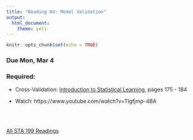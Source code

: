 ```yaml
---
title: "Reading 04: Model Validation"
output: 
  html_document: 
    theme: yeti
---
```


```r
knitr::opts_chunk$set(echo = TRUE)
```

### Due Mon, Mar 4

### Required:
     
- Cross-Validation: [Introduction to Statistical Learning](https://www-bcf.usc.edu/~gareth/ISL/ISLR%20First%20Printing.pdf), pages 175 - 184 
    
- Watch: https://www.youtube.com/watch?v=TIgfjmp-4BA

<br>
<br>

[All STA 199 Readings](https://www2.stat.duke.edu/courses/Spring19/sta199.001/reading/readings.html)
